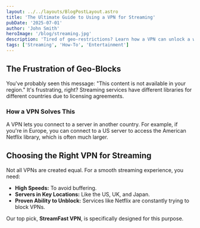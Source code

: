 ```yaml
---
layout: ../../layouts/BlogPostLayout.astro
title: 'The Ultimate Guide to Using a VPN for Streaming'
pubDate: '2025-07-01'
author: 'John Smith'
heroImage: '/blog/streaming.jpg'
description: 'Tired of geo-restrictions? Learn how a VPN can unlock a world of content on your favorite streaming platforms like Netflix, Hulu, and more.'
tags: ['Streaming', 'How-To', 'Entertainment']
---
```


## The Frustration of Geo-Blocks

You've probably seen this message: "This content is not available in your region." It's frustrating, right? Streaming services have different libraries for different countries due to licensing agreements.

### How a VPN Solves This

A VPN lets you connect to a server in another country. For example, if you're in Europe, you can connect to a US server to access the American Netflix library, which is often much larger.

## Choosing the Right VPN for Streaming

Not all VPNs are created equal. For a smooth streaming experience, you need:

- **High Speeds:** To avoid buffering.
- **Servers in Key Locations:** Like the US, UK, and Japan.
- **Proven Ability to Unblock:** Services like Netflix are constantly trying to block VPNs.

Our top pick, **StreamFast VPN**, is specifically designed for this purpose.
